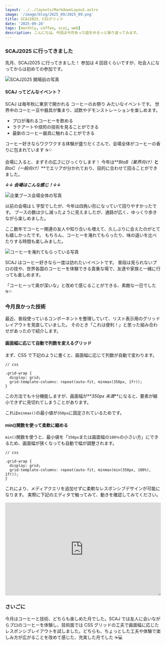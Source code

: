 ```yaml
---
layout: ../../layouts/MarkdownLayout.astro
image: '/image/blog/2025_09/2025_09.png'
title: SCAJ2025、CSSグリッド
date: '2025-09-28'
tags: [monthly, coffee, scaj, web]
description: こんにちは。今回は今月あった話をゆるっと振り返ってみます。
---
```


### SCAJ2025 に行ってきました

先月、SCAJ2025 に行ってきました！
参加は 4 回目くらいですが、社会人になってからは初めての参加です。

![SCAJ2025 開場前の写真](/image/blog/2025_09/scaj_01.png)

#### SCAJ ってどんなイベント？

SCAJ は毎年秋に東京で開かれる コーヒーのお祭り みたいなイベントです。
世界中のコーヒー豆や器具が集まり、試飲やデモンストレーションを楽しめます。

- プロが淹れるコーヒーを飲める
- ラテアートや焙煎の技術を見ることができる
- 最新のコーヒー器具に触れることができる

コーヒー好きならワクワクする体験が盛りだくさんで、会場全体がコーヒーの香りに包まれています ☕✨

会場に入ると、まずその広さにびっくりします！
今年は**_BtoB（業界向け）_**と**_BtoC（一般向け）_**でエリアが分かれており、目的に合わせて回ることができました。

**_↓↓ 会場はこんな感じ！↓↓_**

![企業ブース会場全体の写真](/image/blog/2025_09/scaj_02.png)

以前の会場は L 字型でしたが、今年は四角い形になっていて回りやすかったです。
ブースの数は少し減ったように見えましたが、通路が広く、ゆっくり歩きながら楽しめました。

ここ数年でコーヒー関連の友人や知り合いも増えて、久しぶりに会えたのがとても嬉しかったです。
もちろん、コーヒーを淹れてもらったり、味の違いを比べたりする時間も楽しみました。

![コーヒーを淹れてもらっている写真](/image/blog/2025_09/scaj_03.png)

SCAJ はコーヒー好きなら一度は訪れたいイベントです。
普段は見られないプロの技や、世界各国のコーヒーを体験できる貴重な場で、友達や家族と一緒に行っても楽しめます。

「コーヒーって奥が深いな」と改めて感じることができる、素敵な一日でした ☕✨

### 今月良かった技術

最近、普段使っているコンポーネントを整理していて、リスト表示用のグリッドレイアウトを見直していました。
そのとき「これは便利！」と思った組み合わせがあったので紹介します。

#### 画面幅に応じて自動で列数を変えるグリッド

まず、CSS で下記のように書くと、画面幅に応じて列数が自動で変わります。

```
// css

.grid-wrap {
  display: grid;
  grid-template-columns: repeat(auto-fit, minmax(350px, 1fr));
}

```

この方法でも十分機能しますが、画面幅が**_350px 未満_**になると、要素が縮小できずに見切れてしまうことがあります。

これは`minmax()`の最小値が`350px`に固定されているためです。

#### min()関数を使って柔軟に縮める

`min()`関数を使うと、最小値を「`350px`または画面幅の`100％`の小さい方」にできるため、画面幅が狭くなっても自動で幅が調整されます。

```
// css

.grid-wrap {
  display: grid;
  grid-template-columns: repeat(auto-fit, minmax(min(350px, 100%), 1fr));
}

```

これにより、メディアクエリを追加せずに柔軟なレスポンシブデザインが可能になります。
実際に下記のエディタで触ってみて、動きを確認してみてください。

<div style='margin-top: 16px; resize: horizontal; overflow: auto;'>
  <iframe
    height='300'
    style='width: 100%;'
    scrolling='no'
    title='minmax(min())'
    src='https://codepen.io/zyuru/embed/ByjaXad?default-tab=result'
    frameborder='no'
    loading='lazy'
    allowtransparency='true'
    allowfullscreen='true'
  >
    See the Pen <a href='https://codepen.io/zyuru/pen/ByjaXad'>minmax(min())</a>{' '}
    by junya (<a href='https://codepen.io/zyuru'>@zyuru</a>) on{' '}
    <a href='https://codepen.io'>CodePen</a>.
  </iframe>
</div>

### さいごに

今月はコーヒーと技術、どちらも楽しめた月でした。SCAJ では友人に会いながらプロのコーヒーを体験し、技術面では CSS グリッドの工夫で画面幅に応じたレスポンシブレイアウトを試しました。どちらも、ちょっとした工夫や体験で楽しみ方が広がることを改めて感じた、充実した月でした ☕💻
